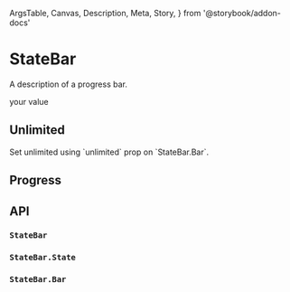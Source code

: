   ArgsTable,
  Canvas,
  Description,
  Meta,
  Story,
} from '@storybook/addon-docs'

<Meta title="Components/Data Display/StateBar" component={StateBar} />

# StateBar

<Description>A description of a progress bar.</Description>

<Canvas>
  <Story name="Basic">
    <StateBar my={2}>
      <StateBar.State label="Label">your value</StateBar.State>
      <StateBar.Bar value={50} />
    </StateBar>
    <StateBar my={2}>
      <StateBar.State label="Value >= 90" />
      <StateBar.Bar value={90} />
    </StateBar>
  </Story>
</Canvas>

## Unlimited

<Description>
  Set unlimited using `unlimited` prop on `StateBar.Bar`.
</Description>

<Canvas>
  <Story name="Unlimited">
    <StateBar my={2}>
      <StateBar.State label="Unlimited" />
      <StateBar.Bar unlimited />
    </StateBar>
  </Story>
</Canvas>

## Progress

<Canvas>
  <Story name="Progress">
    <StateBar my={2}>
      <StateBar.State label="Progress" />
      <StateBar.Bar progress />
    </StateBar>
  </Story>
</Canvas>

## API

### `StateBar`

<ArgsTable of={StateBar} />

### `StateBar.State`

<ArgsTable of={State} />

### `StateBar.Bar`

<ArgsTable of={Bar} />

